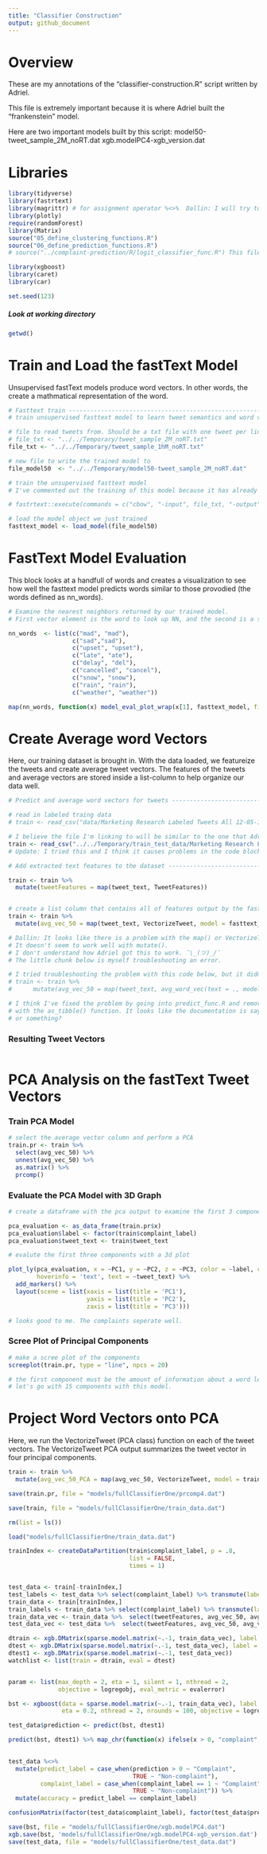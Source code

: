 ```yaml
---
title: "Classifier Construction"
output: github_document
---
```


# Overview
These are my annotations of the "classifier-construction.R" script written by Adriel.

This file is extremely important because it is where Adriel built the "frankenstein" model.

Here are two important models built by this script:
model50-tweet_sample_2M_noRT.dat
xgb.modelPC4-xgb_version.dat

# Libraries
```r
library(tidyverse)
library(fastrtext)
library(magrittr) # for assignment operator %<>%  Dallin: I will try to remove the use of %<>% to comply with the tidyverese stylguide.
library(plotly)
require(randomForest)
library(Matrix)
source("05_define_clustering_functions.R")
source("06_define_prediction_functions.R")
# source("../complaint-prediction/R/logit_classifier_func.R") This file does not exist

library(xgboost)
library(caret)
library(car)

set.seed(123)
```

##### Look at working directory
```r
getwd()
```



# Train and Load the fastText Model
Unsupervised fastText models produce word vectors. In other words, the create a mathmatical representation of the word. 
```r
# Fasttext train ----------------------------------------------------------
# train unsupervised fasttext model to learn tweet semantics and word vector representations

# file to read tweets from. Should be a txt file with one tweet per line
# file_txt <- "../../Temporary/tweet_sample_2M_noRT.txt"
file_txt <- "../../Temporary/tweet_sample_1hM_noRT.txt"

# new file to write the trained model to
file_model50  <- "../../Temporary/model50-tweet_sample_2M_noRT.dat"

# train the unsupervised fasttext model
# I've commented out the training of this model because it has already been trained and the output has been saved to the Temporary folder.

# fastrtext::execute(commands = c("cbow", "-input", file_txt, "-output", file_model50, "-verbose", 1, "-dim", 50))

# load the model object we just trained
fasttext_model <- load_model(file_model50)
```

# FastText Model Evaluation
This block looks at a handfull of words and creates a visualization to see how well the fasttext model predicts words similar to those provodied (the words defined as nn_words).
```r
# Examine the nearest neighbors returned by our trained model. 
# First vector element is the word to look up NN, and the second is a string used to filter the results

nn_words  <- list(c("mad", "mad"),
                  c("sad","sad"),
                  c("upset", "upset"),
                  c("late", "ate"),
                  c("delay", "del"),
                  c("cancelled", "cancel"),
                  c("snow", "snow"),
                  c("rain", "rain"),
                  c("weather", "weather"))

map(nn_words, function(x) model_eval_plot_wrap(x[1], fasttext_model, filter_str = x[2], n = 20))
```

# Create Average word Vectors
Here, our training dataset is brought in. With the data loaded, we featureize the tweets and create average tweet vectors. The features of the tweets and average vectors are stored inside a list-column to help organize our data well.

```r
# Predict and average word vectors for tweets -----------------------------

# read in labeled traing data
# train <- read_csv("data/Marketing Research Labeled Tweets All 12-05-18.csv") This was Adriel's code, but I have the data stored somewhere else.

# I believe the file I'm linking to will be similar to the one that Adriel linked imported above (commented out).
train <- read_csv("../../Temporary/train_test_data/Marketing Research Labeled Tweets_ - tweet_sample_5k_Ky-Ch-Ad.csv") 
# Update: I tried this and I think it causes problems in the code block under "# create a list column..." (currently line 69)

# Add extracted text features to the dataset ------------------------------

train <- train %>% 
  mutate(tweetFeatures = map(tweet_text, TweetFeatures)) 


# create a list column that contains all of features output by the fasttext model
train <- train %>%
  mutate(avg_vec_50 = map(tweet_text, VectorizeTweet, model = fasttext_model))

# Dallin: It looks like there is a problem with the map() or VectorizeTweet function above. 
# It doesn't seem to work well with mutate(). 
# I don't understand how Adriel got this to work. ¯\_(ツ)_/¯
# The little chunk below is myself troubleshooting an error.

# I tried troubleshooting the problem with this code below, but it didn't work well
# train <- train %>%
#      mutate(avg_vec_50 = map(tweet_text, avg_word_vec(text = ., model = fasttext_model)))

# I think I've fixed the problem by going into predict_func.R and removing the tbl_df() function and replacing it
# with the as_tibble() function. It looks like the documentation is saying that the tbl_df() function has been removed
# or something?
```

### Resulting Tweet Vectors
```r


```



# PCA Analysis on the fastText Tweet Vectors

### Train PCA Model
```r
# select the average vector column and perform a PCA
train.pr <- train %>%
  select(avg_vec_50) %>% 
  unnest(avg_vec_50) %>% 
  as.matrix() %>% 
  prcomp()
```

### Evaluate the PCA Model with 3D Graph
```r
# create a dataframe with the pca output to examine the first 3 components

pca_evaluation <- as_data_frame(train.pr$x)
pca_evaluation$label <- factor(train$complaint_label)
pca_evaluation$tweet_text <- train$tweet_text

# evalute the first three components with a 3d plot

plot_ly(pca_evaluation, x = ~PC1, y = ~PC2, z = ~PC3, color = ~label, colors = c('#BF382A', '#0C4B8E'),
        hoverinfo = 'text', text = ~tweet_text) %>% 
  add_markers() %>% 
  layout(scene = list(xaxis = list(title = 'PC1'),
                      yaxis = list(title = 'PC2'),
                      zaxis = list(title = 'PC3')))

# looks good to me. The complaints seperate well.
```

### Scree Plot of Principal Components
```r
# make a scree plot of the components
screeplot(train.pr, type = "line", npcs = 20)

# the first component must be the amount of information about a word learned by the fasttext model
# let's go with 15 components with this model.


```


# Project Word Vectors onto PCA
Here, we run the VectorizeTweet (PCA class) function on each of the tweet vectors. The VectorizeTweet PCA output summarizes the tweet vector in four principal components.
```r
train <- train %>% 
  mutate(avg_vec_50_PCA = map(avg_vec_50, VectorizeTweet, model = train.pr, component = "PC4"))
```


```r

save(train.pr, file = "models/fullClassifierOne/prcomp4.dat")

save(train, file = "models/fullClassifierOne/train_data.dat")

rm(list = ls())

load("models/fullClassifierOne/train_data.dat")

trainIndex <- createDataPartition(train$complaint_label, p = .8, 
                                  list = FALSE, 
                                  times = 1)


test_data <- train[-trainIndex,]
test_labels <- test_data %>% select(complaint_label) %>% transmute(label = complaint_label)
train_data <- train[trainIndex,]
train_labels <- train_data %>% select(complaint_label) %>% transmute(label = complaint_label)
train_data_vec <- train_data %>%  select(tweetFeatures, avg_vec_50, avg_vec_50_PCA) %>% unnest %>% mutate_all(as.numeric)
test_data_vec <- test_data %>%  select(tweetFeatures, avg_vec_50, avg_vec_50_PCA) %>% unnest %>% mutate_all(as.numeric)

dtrain <- xgb.DMatrix(sparse.model.matrix(~.-1, train_data_vec), label = as.numeric(train_labels$label))
dtest <- xgb.DMatrix(sparse.model.matrix(~.-1, test_data_vec), label = as.numeric(test_labels$label))
dtest1 <- xgb.DMatrix(sparse.model.matrix(~.-1, test_data_vec))
watchlist <- list(train = dtrain, eval = dtest)


param <- list(max_depth = 2, eta = 1, silent = 1, nthread = 2, 
              objective = logregobj, eval_metric = evalerror)

bst <- xgboost(data = sparse.model.matrix(~.-1, train_data_vec), label = as.numeric(train_labels$label), max.depth = 4,
               eta = 0.2, nthread = 2, nrounds = 100, objective = logregobj, eval_metric = evalerror)

test_data$prediction <- predict(bst, dtest1)

predict(bst, dtest1) %>% map_chr(function(x) ifelse(x > 0, "complaint", "non-complaint"))
  

test_data %<>%
  mutate(predict_label = case_when(prediction > 0 ~ "Complaint",
                                   TRUE ~ "Non-complaint"),
         complaint_label = case_when(complaint_label == 1 ~ "Complaint",
                                   TRUE ~ "Non-complaint")) %>% 
  mutate(accuracy = predict_label == complaint_label)

confusionMatrix(factor(test_data$complaint_label), factor(test_data$predict_label))

save(bst, file = "models/fullClassifierOne/xgb.modelPC4.dat")
xgb.save(bst, 'models/fullClassifierOne/xgb.modelPC4-xgb_version.dat')
save(test_data, file = "models/fullClassifierOne/test_data.dat")


```

